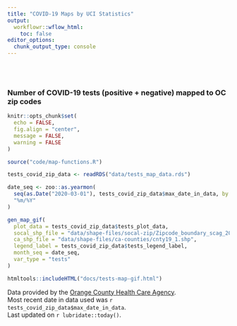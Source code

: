 ```yaml
---
title: "COVID-19 Maps by UCI Statistics"
output:
  workflowr::wflow_html:
    toc: false
editor_options:
  chunk_output_type: console
---
```

<style type="text/css">
.main-container {
  max-width: 1200px;
  margin-left: auto;
  margin-right: auto;
}
</style>

<br>
<br>

### Number of COVID-19 tests (positive + negative) mapped to OC zip codes

```r
knitr::opts_chunk$set(
  echo = FALSE,
  fig.align = "center",
  message = FALSE,
  warning = FALSE
)
```


```r
source("code/map-functions.R")
```


```r
tests_covid_zip_data <- readRDS("data/tests_map_data.rds")

date_seq <- zoo::as.yearmon(
  seq(as.Date("2020-03-01"), tests_covid_zip_data$max_date_in_data, by = "months"), 
  "%m/%Y"
)

gen_map_gif(
  plot_data = tests_covid_zip_data$tests_plot_data, 
  socal_shp_file = "data/shape-files/socal-zip/Zipcode_boundary_scag_2009.shp", 
  ca_shp_file = "data/shape-files/ca-counties/cnty19_1.shp", 
  legend_label = tests_covid_zip_data$tests_legend_label, 
  month_seq = date_seq, 
  var_type = "tests"
)
```


```r
htmltools::includeHTML("docs/tests-map-gif.html")
```


Data provided by the [Orange County Health Care Agency](https://www.ochealthinfo.com).  
Most recent date in data used was `r tests_covid_zip_data$max_date_in_data`.  
Last updated on `r lubridate::today()`.
